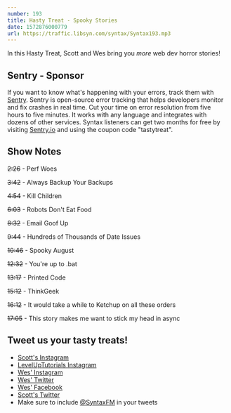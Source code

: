 ```yaml
---
number: 193
title: Hasty Treat - Spooky Stories
date: 1572876000779
url: https://traffic.libsyn.com/syntax/Syntax193.mp3
---
```


In this Hasty Treat, Scott and Wes bring you _more_ web dev horror stories! 

## Sentry - Sponsor
If you want to know what's happening with your errors, track them with [Sentry](https://sentry.io/). Sentry is open-source error tracking that helps developers monitor and fix crashes in real time. Cut your time on error resolution from five hours to five minutes. It works with any language and integrates with dozens of other services. Syntax listeners can get two months for free by visiting [Sentry.io](https://sentry.io/) and using the coupon code "tastytreat".

## Show Notes

~~2:26~~ - Perf Woes

~~3:42~~ - Always Backup Your Backups

~~4:54~~ - Kill Children

~~6:03~~ - Robots Don't Eat Food

~~8:32~~ - Email Goof Up

~~9:44~~ - Hundreds of Thousands of Date Issues

~~10:46~~ - Spooky August

~~12:32~~ - You're up to .bat

~~13:17~~ - Printed Code

~~15:12~~ - ThinkGeek

~~16:12~~ - It would take a while to Ketchup on all these orders

~~17:05~~ - This story makes me want to stick my head in async

## Tweet us your tasty treats!
* [Scott's Instagram](https://www.instagram.com/stolinski/)
* [LevelUpTutorials Instagram](https://www.instagram.com/LevelUpTutorials/)
* [Wes' Instagram](https://www.instagram.com/wesbos/)
* [Wes' Twitter](https://twitter.com/wesbos)
* [Wes' Facebook](https://www.facebook.com/wesbos.developer)
* [Scott's Twitter](https://twitter.com/stolinski)
* Make sure to include [@SyntaxFM](https://twitter.com/SyntaxFM) in your tweets